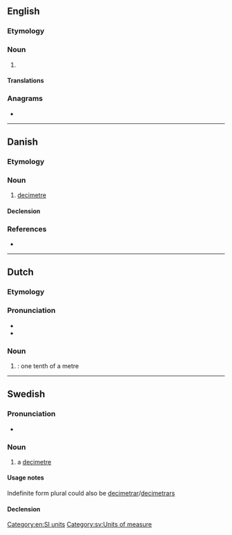 {{also|deciméter|decimēter|deci-meter}}
==English==

===Etymology===
{{prefix|deci|meter|lang=en}}

===Noun===
{{en-noun}}

# {{alternative spelling of|decimetre|from=US|lang=en}}

====Translations====
{{trans-see|decimetre}}

===Anagrams===
* {{anagrams|en|a=cdeeeimrt|decimetre}}

[[Category:en:SI units]]

----

==Danish==

===Etymology===
{{affix|da|deci-|meter}}

===Noun===
{{da-noun|en}}

# [[decimetre]]

====Declension====
{{da-noun-infl|en||ne}}

===References===
* {{R:Den Danske Ordbog}}

----

==Dutch==

===Etymology===
{{prefix|nl|deci|meter}}

===Pronunciation===
* {{audio|Nl-decimeter.ogg|Audio|lang=nl}}
* {{hyphenation|de|ci|me|ter|lang=nl}}

===Noun===
{{nl-noun|m|-s|decimetertje}}

# {{l|en|decimetre}}: one tenth of a metre

----

==Swedish==

===Pronunciation===
* {{IPA|/dɛsɪˈmeːtɛr/|/ˈdɛsɪmeːtɛr/|lang=sv}}

===Noun===
{{sv-noun|c}}

# a [[decimetre]]

====Usage notes====
Indefinite form plural could also be [[decimetrar]]/[[decimetrars]]

====Declension====
{{sv-noun-irreg-c|2=decimetern|3=decimeter|4=decimeterna}}

[[Category:sv:Units of measure]]